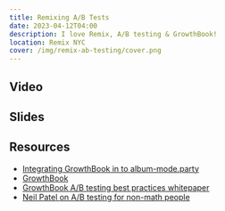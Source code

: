 ```yaml
---
title: Remixing A/B Tests
date: 2023-04-12T04:00
description: I love Remix, A/B testing & GrowthBook!
location: Remix NYC
cover: /img/remix-ab-testing/cover.png
---
```


## Video

<YouTube id="r5AoUIANk_Y" params="start=649" />

## Slides

<ResponsiveIFrame
  src="https://docs.google.com/presentation/d/e/2PACX-1vQoTKP0kJXWU7nA96jVxXfFaIoSjG2eJmnm-ap6soU0I1lAzsvAvRurIZ2VOS8bpjBFVV-yJDCMFre1/embed?start=false&loop=false&delayms=3000"
  width="960"
  height="569"
  className="my-4"
/>

## Resources

* [Integrating GrowthBook in to album-mode.party](https://github.com/eligundry/album-mode/pull/59)
* [GrowthBook](https://growthbook.io/)
* [GrowthBook A/B testing best practices whitepaper](https://www.growthbook.io/ab-testing-best-practices)
* [Neil Patel on A/B testing for non-math people](https://neilpatel.com/blog/how-ab-testing-works/)
